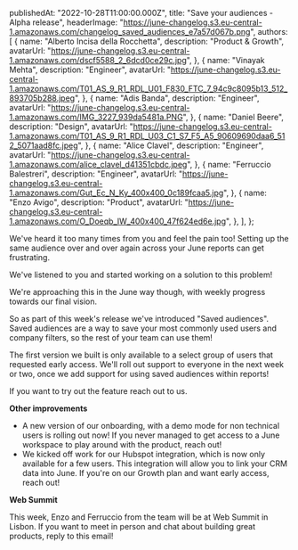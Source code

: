 
  publishedAt: "2022-10-28T11:00:00.000Z",
  title: "Save your audiences - Alpha release",
  headerImage:
    "https://june-changelog.s3.eu-central-1.amazonaws.com/changelog_saved_audiences_e7a57d067b.png",
  authors: [
    {
      name: "Alberto Incisa della Rocchetta",
      description: "Product & Growth",
      avatarUrl:
        "https://june-changelog.s3.eu-central-1.amazonaws.com/dscf5588_2_6dcd0ce29c.jpg",
    },
    {
      name: "Vinayak Mehta",
      description: "Engineer",
      avatarUrl:
        "https://june-changelog.s3.eu-central-1.amazonaws.com/T01_AS_9_R1_RDL_U01_F830_FTC_7_94c9c8095b13_512_893705b288.jpeg",
    },
    {
      name: "Adis Banda",
      description: "Engineer",
      avatarUrl:
        "https://june-changelog.s3.eu-central-1.amazonaws.com/IMG_3227_939da5481a.PNG",
    },
    {
      name: "Daniel Beere",
      description: "Design",
      avatarUrl:
        "https://june-changelog.s3.eu-central-1.amazonaws.com/T01_AS_9_R1_RDL_U03_C1_S7_F5_A5_90609690daa6_512_5071aad8fc.jpeg",
    },
    {
      name: "Alice Clavel",
      description: "Engineer",
      avatarUrl:
        "https://june-changelog.s3.eu-central-1.amazonaws.com/alice_clavel_d41351cbdc.jpeg",
    },
    {
      name: "Ferruccio Balestreri",
      description: "Engineer",
      avatarUrl:
        "https://june-changelog.s3.eu-central-1.amazonaws.com/Gut_Ec_N_Ky_400x400_0c189fcaa5.jpg",
    },
    {
      name: "Enzo Avigo",
      description: "Product",
      avatarUrl:
        "https://june-changelog.s3.eu-central-1.amazonaws.com/O_Doeqb_IW_400x400_47f624ed6e.jpg",
    },
  ],
};

We've heard it too many times from you and feel the pain too! Setting up the same audience over and over again across your June reports can get frustrating.

We've listened to you and started working on a solution to this problem!

We're approaching this in the June way though, with weekly progress towards our final vision.

So as part of this week's release we've introduced "Saved audiences". Saved audiences are a way to save your most commonly used users and company filters, so the rest of your team can use them!

The first version we built is only available to a select group of users that requested early access. We'll roll out support to everyone in the next week or two, once we add support for using saved audiences within reports!

If you want to try out the feature reach out to us.

**Other improvements**

- A new version of our onboarding, with a demo mode for non technical users is rolling out now! If you never managed to get access to a June workspace to play around with the product, reach out!
- We kicked off work for our Hubspot integration, which is now only available for a few users. This integration will allow you to link your CRM data into June. If you're on our Growth plan and want early access, reach out!

**Web Summit**

This week, Enzo and Ferruccio from the team will be at Web Summit in Lisbon. If you want to meet in person and chat about building great products, reply to this email!

